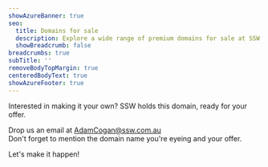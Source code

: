 ```yaml
---
showAzureBanner: true
seo:
  title: Domains for sale
  description: Explore a wide range of premium domains for sale at SSW. Find the perfect domain for your business and secure your online presence today.
  showBreadcrumb: false
breadcrumbs: true
subTitle: ''
removeBodyTopMargin: true
centeredBodyText: true
showAzureFooter: true
---
```


<DomainFromQuery showDomain={true} title="Domain for sale" />

Interested in making it your own? SSW holds this domain, ready for your offer.

Drop us an email at [AdamCogan@ssw.com.au](mailto\:AdamCogan@ssw.com.au?subject=Inquiry%20to%20purchase%20a%20domain)\
Don't forget to mention the domain name you're eyeing and your offer.

Let's make it happen!
